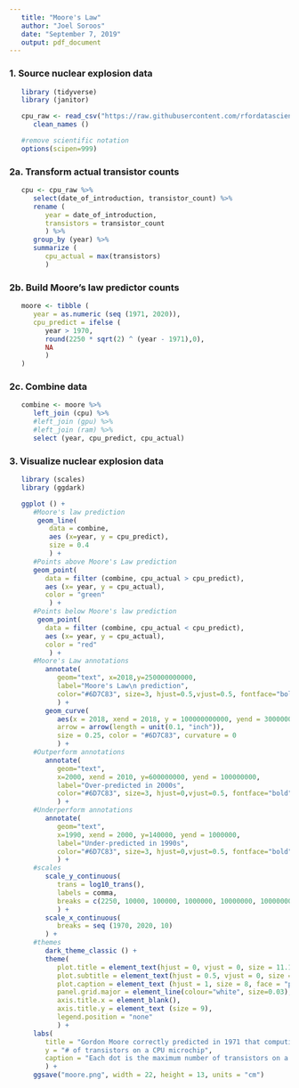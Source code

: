 ```yaml
---
   title: "Moore's Law"
   author: "Joel Soroos"
   date: "September 7, 2019"
   output: pdf_document
---
```



### 1. Source nuclear explosion data
```r

   library (tidyverse)
   library (janitor) 

   cpu_raw <- read_csv("https://raw.githubusercontent.com/rfordatascience/tidytuesday/master/data/2019/2019-09-03/cpu.csv") %>%
      clean_names ()

   #remove scientific notation 
   options(scipen=999)
```
   

### 2a.  Transform actual transistor counts
```r

   cpu <- cpu_raw %>%
      select(date_of_introduction, transistor_count) %>%
      rename (
         year = date_of_introduction,
         transistors = transistor_count
         ) %>%
      group_by (year) %>%
      summarize (
         cpu_actual = max(transistors)
         )
```


### 2b.  Build Moore's law predictor counts
```r

   moore <- tibble (
      year = as.numeric (seq (1971, 2020)),
      cpu_predict = ifelse (
         year > 1970, 
         round(2250 * sqrt(2) ^ (year - 1971),0),
         NA
         )
   )
```


### 2c.  Combine data
```r
   
   combine <- moore %>%
      left_join (cpu) %>%
      #left_join (gpu) %>%
      #left_join (ram) %>%
      select (year, cpu_predict, cpu_actual)

```


### 3. Visualize nuclear explosion data
```r

   library (scales)
   library (ggdark)

   ggplot () +
      #Moore's law prediction
       geom_line(
          data = combine,
          aes (x=year, y = cpu_predict),
          size = 0.4
          ) + 
      #Points above Moore's Law prediction
      geom_point(
         data = filter (combine, cpu_actual > cpu_predict),
         aes (x= year, y = cpu_actual),
         color = "green"
          ) +
      #Points below Moore's law prediction
       geom_point(
         data = filter (combine, cpu_actual < cpu_predict),
         aes (x= year, y = cpu_actual),
         color = "red"
          ) +
      #Moore's Law annotations
         annotate(
            geom="text", x=2018,y=250000000000,
            label="Moore's Law\n prediction", 
            color="#6D7C83", size=3, hjust=0.5,vjust=0.5, fontface="bold"
            ) +
         geom_curve(
            aes(x = 2018, xend = 2018, y = 100000000000, yend = 30000000000),
            arrow = arrow(length = unit(0.1, "inch")),
            size = 0.25, color = "#6D7C83", curvature = 0  
            ) +
      #Outperform annotations
         annotate(
            geom="text", 
            x=2000, xend = 2010, y=600000000, yend = 100000000,
            label="Over-predicted in 2000s", 
            color="#6D7C83", size=3, hjust=0,vjust=0.5, fontface="bold", angle = 25
            ) +
      #Underperform annotations
         annotate(
            geom="text", 
            x=1990, xend = 2000, y=140000, yend = 1000000,
            label="Under-predicted in 1990s", 
            color="#6D7C83", size=3, hjust=0,vjust=0.5, fontface="bold", angle = 25
            ) +
      #scales
         scale_y_continuous(
            trans = log10_trans(),
            labels = comma,
            breaks = c(2250, 10000, 100000, 1000000, 10000000, 100000000, 1000000000, 10000000000, 100000000000)
            ) +
         scale_x_continuous(
            breaks = seq (1970, 2020, 10)
         ) +
      #themes
         dark_theme_classic () +
         theme(
            plot.title = element_text(hjust = 0, vjust = 0, size = 11.1, face = "bold", margin = margin (0,0,30,0)),
            plot.subtitle = element_text(hjust = 0.5, vjust = 0, size = 9, face = "bold", margin = margin (0,0,30,0)),
            plot.caption = element_text (hjust = 1, size = 8, face = "plain", margin = margin (20,0,0,0)),
            panel.grid.major = element_line(colour="white", size=0.03),
            axis.title.x = element_blank(),
            axis.title.y = element_text (size = 9),
            legend.position = "none"
            ) +
      labs(
         title = "Gordon Moore correctly predicted in 1971 that computing power would double every 2 years.",
         y = "# of transistors on a CPU microchip",
         caption = "Each dot is the maximum number of transistors on a CPU microchip released that year.  Green (red) is above (below) Moore's Law prediction.\nSource: Wikipedia via R4DS Tidy Tuesday  |  Visualization: Joel Soroos @soroosj"
         ) +
      ggsave("moore.png", width = 22, height = 13, units = "cm")
```

